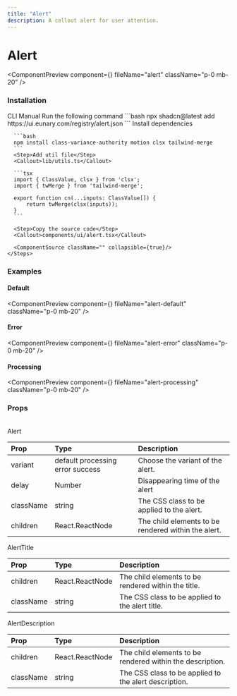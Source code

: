```yaml
---
title: "Alert"
description: A callout alert for user attention.
---
```


# Alert

<ComponentPreview component={<AlertDemo />} fileName="alert" className="p-0 mb-20" />

### Installation

<Tabs defaultValue="manual">
  <TabsList>
    <TabsTrigger value="cli">CLI</TabsTrigger>
    <TabsTrigger value="manual">Manual</TabsTrigger>
  </TabsList>

  <TabsContent value="cli">
    <Steps>
      <Step>Run the following command</Step>
      ```bash
      npx shadcn@latest add https://ui.eunary.com/registry/alert.json
      ```
    </Steps>
  </TabsContent>

  <TabsContent value="manual">
    <Steps>
      <Step>Install dependencies</Step>

      ```bash
      npm install class-variance-authority motion clsx tailwind-merge
      ```
      <Step>Add util file</Step>
      <Callout>lib/utils.ts</Callout>

      ```tsx
      import { ClassValue, clsx } from 'clsx';
      import { twMerge } from 'tailwind-merge';

      export function cn(...inputs: ClassValue[]) {
          return twMerge(clsx(inputs));
      }
      ```

      <Step>Copy the source code</Step>
      <Callout>components/ui/alert.tsx</Callout>
     
      <ComponentSource className="" collapsible={true}/>
    </Steps>
  </TabsContent>
</Tabs>

### Examples

#### Default

<ComponentPreview component={<AlertDefaultDemo />} fileName="alert-default" className="p-0 mb-20" />

#### Error

<ComponentPreview component={<AlertErrorDemo />} fileName="alert-error" className="p-0 mb-20" />

#### Processing

<ComponentPreview component={<AlertProcessDemo />} fileName="alert-processing" className="p-0 mb-20" />

### Props

<br/>
<Callout>Alert</Callout>

| Prop                | Type                     | Description                                        |
| :------------------ | :----------------------- | :------------------------------------------------- |
| <Callout>variant</Callout>           | <Callout>default</Callout> <Callout>processing</Callout> <Callout>error</Callout> <Callout>success</Callout>| Choose the variant of the alert.|
| <Callout>delay</Callout>             | <Callout>Number</Callout>                   | Disappearing time of the alert                     |
| <Callout>className</Callout>         | <Callout>string</Callout>                   | The CSS class to be applied to the alert.          |
| <Callout>children</Callout>          | <Callout>React.ReactNode</Callout>          | The child elements to be rendered within the alert.|



<Callout>AlertTitle</Callout>

| Prop                | Type                     | Description                                        |
| :------------------ | :----------------------- | :------------------------------------------------- |
| <Callout>children</Callout>          | <Callout>React.ReactNode</Callout>          | The child elements to be rendered within the title.|
| <Callout>className</Callout>         | <Callout>string</Callout>                   | The CSS class to be applied to the alert title.    |


<Callout>AlertDescription</Callout>

| Prop                | Type                     | Description                                        |
| :------------------ | :----------------------- | :------------------------------------------------- |
| <Callout>children</Callout>          | <Callout>React.ReactNode</Callout>          | The child elements to be rendered within the description.|
| <Callout>className</Callout>         | <Callout>string</Callout>                   | The CSS class to be applied to the alert description.|




<ExploreComponents currentComponent="alert" />
